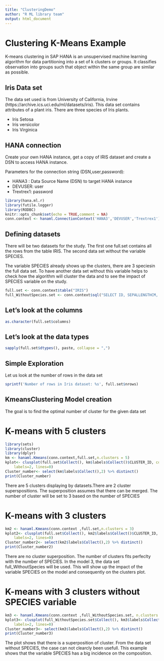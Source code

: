 ```yaml
---
title: "ClusteringDemo"
author: "R ML library team"
output: html_document
---
```

# Clustering K-Means Example
K-means clustering in SAP HANA is an unsupervised machine learning algorithm for data partitioning into a set of k clusters or groups. It classifies observation into groups such that object within the same group are similar as possible.

## Iris Data set
The data set used is from University of California, Irvine (https://archive.ics.uci.edu/ml/datasets/iris). This data set contains attributes of a plant iris. There are three species of Iris plants.

* Iris Setosa
* Iris versicolor
* Iris Virginica 

## HANA connection

Create your own HANA instance, get a copy of IRIS dataset and create a DSN to access HANA instance.

Parameters for the connection string (DSN,user,password):

* HANA3 : Data Source Name (DSN) to target HANA instance 
* DEVUSER: user
* Trextrex1: password

```r
library(hana.ml.r)
library(futile.logger)
library(RODBC)
knitr::opts_chunk$set(echo = TRUE,comment = NA)
conn.context <- hanaml.ConnectionContext('HANA3','DEVUSER','Trextrex1')
```

## Defining datasets
There will be two datasets for the study. The first one full.set contains all the rows from the table IRIS.
The second data set without the variable SPECIES.

The variable SPECIES already shows up the clusters, there are 3 speciesin the full data set. To have another data set without this variable helps to check how the algorithm will cluster the data and to see the impact of SPECIES variable on the study.

```r
full.set <- conn.context$table("IRIS")
full_WithoutSpecies.set <- conn.context$sql("SELECT ID, SEPALLENGTHCM, SEPALWIDTHCM, PETALLENGTHCM, PETALWIDTHCM FROM IRIS")
```

## Let's look at the columns

```r
as.character(full.set$columns)
```
## Let's look at the data types
```r
sapply(full.set$dtypes(), paste, collapse = ",")
```

## Simple Exploration
Let us look at the number of rows in the data set

```r
sprintf('Number of rows in Iris dataset: %s', full.set$nrows)
```

## KmeansClustering Model creation
The goal is to find the optimal number of cluster for the given data set

# K-means with 5 clusters
```r
library(sets)
library(cluster)
library(dplyr)
km <- hanaml.Kmeans(conn.context,full.set,n.clusters = 5)
kplot<- clusplot(full.set$Collect(), km$labels$Collect()$CLUSTER_ID, color=TRUE, shade=TRUE, 
  	labels=2, lines=0)
Cluster_number<- select(km$labels$Collect(),2) %>% distinct()
print(Cluster_number)

```

There are 5 clusters displaying by datasets.There are 2 cluster superspositions. 
The superposition assumes that there can be merged. The number of cluster will be set to 3 based on the number of SPECIES

# K-means with 3 clusters
```r
km2 <- hanaml.Kmeans(conn.context ,full.set,n.clusters = 3)
kplot2<- clusplot(full.set$Collect(), km2$labels$Collect()$CLUSTER_ID, color=TRUE, shade=TRUE, 
  	labels=2, lines=0)
Cluster_number2<- select(km2$labels$Collect(),2) %>% distinct()
print(Cluster_number2)

```
There are no cluster superposition. The number of clusters fits perfeclty with the number of SPECIES.
In the model 3, the data set full_WithoutSpecies will be used. This will show up the impact of the variable SPECIES on the model and consequently on the clusters plot.

# K-means with 3 clusters without SPECIES variable
```r
km3 <- hanaml.Kmeans(conn.context ,full_WithoutSpecies.set, n.clusters = 3)
kplot3<- clusplot(full_WithoutSpecies.set$Collect(), km3$labels$Collect()$CLUSTER_ID, color=TRUE, shade=TRUE, 
  	labels=2, lines=0)
Cluster_number3<- select(km3$labels$Collect(),2) %>% distinct()
print(Cluster_number3)

```
The plot shows that there is a superposition of cluster. From the data set without SPECIES, the case can not clearcly been usefull. This example shows that the variable SPECIES has a big incidence on the composition.


